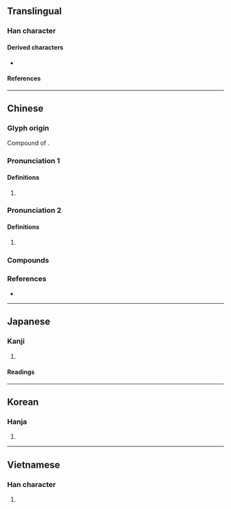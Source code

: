 {{character info}}
==Translingual==

===Han character===
{{Han char|rn=75|rad=木|as=09|sn=13|four=46927|canj=DWLS|ids=⿰木⿱罒方}}

====Derived characters====
* {{l|mul|[[㘄]], [[鿝]]}}

====References====
{{Han ref|kx=0540.080|dkj=15149|dj=0927.150|hdz=21250.100|uh=695E}}

----

==Chinese==
{{zh-forms}}

===Glyph origin===
Compound of {{l|zh|[[四方]][[木]]}}.

===Pronunciation 1===
{{zh-pron
|m=léng
|c=ling4
|mc=y
|oc=y
|cat=
}}

====Definitions====
{{zh-hanzi}}

# {{n-g|Alternative form of {{l|zh|棱|}} or {{l|zh|稜}}.}}

===Pronunciation 2===
{{zh-pron
|m=lèng
|c=ling6
}}

====Definitions====
{{zh-hanzi}}

# {{zh-alt-form|愣|tr=-}}

===Compounds===
{{zh-der|傻楞楞|床楞|忒楞|忒楞楞|忒楞楞騰|拉卜楞|支楞|楞伽經|楞住|楞嚴經|楞子眼|楞小子|楞層|楞柯柯|楞楞傻傻|楞楞睜睜|楞睜|楞頭青|漠楞楞|瓦楞|瓦楞子|瓦楞帽|瓦楞紙|發楞|色楞格河|閣楞|巴音郭楞}}

===References===
* {{R:yue:Hanzi}}

----

==Japanese==

===Kanji===
{{ja-kanji|grade=|rs=木09}}

# {{rfdef|ja|sort=木09}}

====Readings====
{{ja-readings
|goon=ろう
|kanon=ろう
|kanyoon=りょう
|kun=かど-
}}

----

==Korean==

===Hanja===
{{ko-hanja|hangeul=[[릉]]>[[능]]|eumhun=|rv=reung>neung|mr=rŭng>nŭng|y=lung>nung}}

# {{rfdef|ko|sort=木09}}

----

==Vietnamese==

===Han character===
{{vi-hantu|[[lăng]]|rs=木09}}

# {{rfdef|vi|sort=木09}}